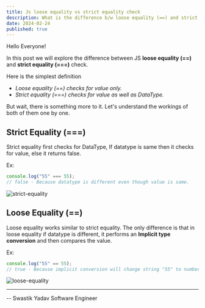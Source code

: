 ```yaml
---
title: Js loose equality vs strict equality check
description: What is the difference b/w loose equality (==) and strict equality (===) check in JavaScript.
date: 2024-02-24
published: true
---
```


Hello Everyone!

In this post we will explore the difference between JS **loose equality (==)** and **strict equality (===)** check.

Here is the simplest definition

- _Loose equality (==) checks for value only._
- _Strict equality (===) checks for value as well as DataType._

But wait, there is something more to it. Let's understand the workings of both of them one by one.

## Strict Equality (===)

Strict equality first checks for DataType, If datatype is same then it checks for value, else it returns false.

Ex:

```js
console.log("55" === 55);
// false - Because datatype is different even though value is same.
```

![strict-equality](https://swastikyadav.com/static/fb13ed8d7700fdecf4b32f65f7626d8d/a331c/strict-equality.png)

## Loose Equality (==)

Loose equality works similar to strict equality. The only difference is that in loose equality if datatype is different, it performs an **Implicit type conversion** and then compares the value.

Ex:

```js
console.log("55" == 55);
// true - Because implicit conversion will change string "55" to number 55 then compare value.
```

![loose-equality](https://swastikyadav.com/static/f0c2fa74185081d24515567ac66d29ec/a331c/loose-equality.png)

---

-- Swastik Yadav
Software Engineer
